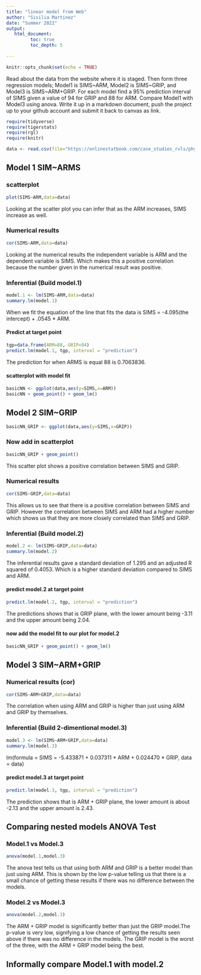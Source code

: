 ```yaml
---
title: "linear model from Web"
author: "Sisilia Martinez"
date: "Summer 2022"
output:
   html_document:
         toc: true
         toc_depth: 5
        
---
```


```r
knitr::opts_chunk$set(echo = TRUE)
```

Read about the data from the website where it is staged.  Then form three regression models; Model1 is SIMS~ARM, Model2 is SIMS~GRIP, and Model3 is SIMS~ARM+GRIP. For each model find a 95% prediction interval of SIMS given a value of 94  for GRIP and 88 for ARM. Compare Model1 with Model3 using anova. Write it up in a markdown document, push the project up to your github account and submit it back to canvas as link. 

 


```r
require(tidyverse)
require(tigerstats)
require(rgl)
require(knitr)

```

```r
data <- read.csv(file="https://onlinestatbook.com/case_studies_rvls/physical_strength/data.txt",sep="",header=TRUE)  

```

## Model 1 SIM~ARMS

### scatterplot

```r
plot(SIMS~ARM,data=data)
```

Looking at the scatter plot you can infer that as the ARM increases, SIMS increase as well.

### Numerical results

```r
cor(SIMS~ARM,data=data)
```

Looking at the numerical results the independent variable is ARM and the dependent variable is SIMS. Which makes this a positive correlation because the number given in the numerical result was positive. 

### Inferential  (Build model.1)

```r
model.1 <- lm(SIMS~ARM,data=data)
summary.lm(model.1)
```

When we fit the equation of the line that fits the data is SIMS = -4.095(the intercept) + .0545 * ARM.

#### Predict at target point

```r
tgp=data.frame(ARM=88, GRIP=94)
predict.lm(model.1, tgp, interval = "prediction")
```

The prediction for when ARMS is equal 88 is 0.7063836.

#### scatterplot with model fit
  
```r
basicNN <- ggplot(data,aes(y=SIMS,x=ARM))
basicNN + geom_point() + geom_lm()
```

## Model 2 SIM~GRIP

```r
basicNN_GRIP <- ggplot(data,aes(y=SIMS,x=GRIP))
```

### Now add in scatterplot

```r
basicNN_GRIP + geom_point()
```

This scatter plot shows a positive correlation between SIMS and GRIP.

### Numerical results 

```r
cor(SIMS~GRIP,data=data)
```

This allows us to see that there is a positive correlation between SIMS and GRIP. However the correlation between SIMS and ARM had a higher number which shows us that they are more closely correlated than SIMS and GRIP.

### Inferential  (Build model.2)
 
```r
model.2 <- lm(SIMS~GRIP,data=data)
summary.lm(model.2)
```
 
The inferential results gave a standard deviation of 1.295 and an adjusted R squared of 0.4053. Which is a higher standard deviation compared to SIMS and ARM.

#### predict model.2 at target point

```r
predict.lm(model.2, tgp, interval = "prediction")
```

The predictions shows that is GRIP plane, with the lower amount being -3.11 and the upper amount being 2.04.

#### now add the model fit to our plot for model.2
  
```r
basicNN_GRIP + geom_point() + geom_lm()
```


## Model 3 SIM~ARM+GRIP

### Numerical results (cor)

```r
cor(SIMS~ARM+GRIP,data=data)
```
  
The correlation when using ARM and GRIP is higher than just using ARM and GRIP by themselves. 
  
### Inferential  (Build 2-dimentional model.3)

```r
model.3 <- lm(SIMS~ARM+GRIP,data=data)
summary.lm(model.3)
```

lm(formula = SIMS = -5.433871 + 0.037311 * ARM + 0.024470 * GRIP, data = data)

#### predict model.3 at target point
  
```r
predict.lm(model.3, tgp, interval = "prediction")
```

The prediction shows that is ARM + GRIP plane, the lower amount is about -2.13 and the upper amount is 2.43.

## Comparing nested models ANOVA Test

### Model.1 vs Model.3

```r
anova(model.1,model.3)
```

The anova test tells us that using both ARM and GRIP is a better model than just using ARM. This is shown by the low p-value telling us that there is a small chance of getting these results if there was no difference between the models.

### Model.2 vs Model.3

```r
anova(model.2,model.3)
```

The ARM + GRIP model is significantly better than just the GRIP model.The p-value is very low, signifying a low chance of getting the results seen above if there was no difference in the models. The GRIP model is the worst of the three, with the ARM + GRIP model being the best.

## Informally compare Model.1 with model.2

